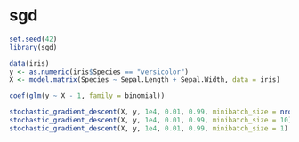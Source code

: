 sgd
===========


```r
set.seed(42)
library(sgd)

data(iris)
y <- as.numeric(iris$Species == "versicolor")
X <- model.matrix(Species ~ Sepal.Length + Sepal.Width, data = iris)

coef(glm(y ~ X - 1, family = binomial))

stochastic_gradient_descent(X, y, 1e4, 0.01, 0.99, minibatch_size = nrow(X), shuffle = FALSE) ## batch
stochastic_gradient_descent(X, y, 1e4, 0.01, 0.99, minibatch_size = 10) ## minibatch
stochastic_gradient_descent(X, y, 1e4, 0.01, 0.99, minibatch_size = 1) ## stochastic
```

